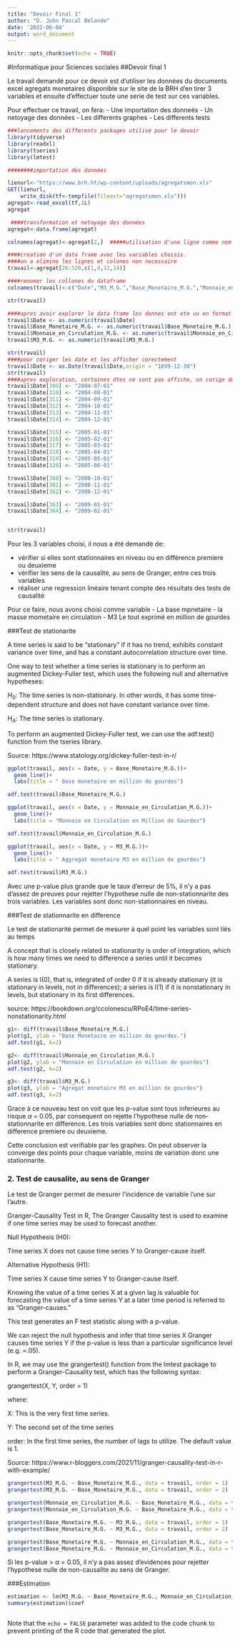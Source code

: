 ---
title: "Devoir Final 1"
author: "D. John Pascal Belande"
date: '2022-06-04'
output: word_document
---

```{r setup, include=FALSE}
knitr::opts_chunk$set(echo = TRUE)
```

#Informatique pour Sciences sociales
##Devoir final 1

Le travail demandé pour ce devoir est d'utiliser les données du documents excel agregats monetaires disponible sur le site de la BRH d'en tirer 3 variables et ensuite d'effectuer toute une serie de test sur ces variables.

Pour effectuer ce travail, on fera:
- Une importation des donneés
- Un netoyage des données
- Les differents graphes
- Les differents tests


```{r cars}
###lancements des differents packages utilisé pour le devoir
library(tidyverse)
library(readxl)
library(tseries)
library(lmtest)

########importation des données

lienurl<-"https://www.brh.ht/wp-content/uploads/agregatsmon.xls"
GET(lienurl,
    write_disk(tf<-tempfile(fileext="agregatsmon.xls")))
agregat<-read_excel(tf,1L)
agregat

 ####transformation et netoyage des données
agregat<-data.frame(agregat)

colnames(agregat)<-agregat[2,]  #####utilisation d'une ligne comme nom des autres lignes

####creation d'un data frame avec les variables choisis.
####on a elimine les lignes et colones non necessaire
travail<-agregat[26:520,c(1,4,12,14)]

####renomer les collones du dataframe
colnames(travail)<-c("Date","M3_M.G.","Base_Monetaire_M.G.","Monnaie_en_Circulation_M.G.")

str(travail)

####apres avoir explorer le data frame les donnes ont ete vu en format characteres on les converti donc en format numerique
travail$Date <- as.numeric(travail$Date)
travail$Base_Monetaire_M.G. <- as.numeric(travail$Base_Monetaire_M.G.)
travail$Monnaie_en_Circulation_M.G. <- as.numeric(travail$Monnaie_en_Circulation_M.G.)
travail$M3_M.G. <- as.numeric(travail$M3_M.G.)

str(travail)
####pour coriger les date et les afficher corectement
travail$Date <- as.Date(travail$Date,origin = "1899-12-30")
str(travail)
####apres exploration, certaines dtes ne sont pas affiche, on corige donc le probleme manuelement
travail$Date[309] <- "2004-07-01"
travail$Date[310] <- "2004-08-01"
travail$Date[311] <- "2004-09-01"
travail$Date[312] <- "2004-10-01"
travail$Date[313] <- "2004-11-01"
travail$Date[314] <- "2004-12-01"

travail$Date[315] <- "2005-01-01"
travail$Date[316] <- "2005-02-01"
travail$Date[317] <- "2005-03-01"
travail$Date[318] <- "2005-04-01"
travail$Date[319] <- "2005-05-01"
travail$Date[320] <- "2005-06-01"

travail$Date[360] <- "2008-10-01"
travail$Date[361] <- "2008-11-01"
travail$Date[362] <- "2008-12-01"

travail$Date[363] <- "2009-01-01"
travail$Date[364] <- "2009-02-01"


str(travail)
```

Pour les 3 variables choisi, il nous a été demandé de:

- vérifier si elles sont stationnaires en niveau ou en différence premiere ou deuxieme
- vérifier les sens de la causalité, au sens de Granger, entre ces trois variables
- réaliser une regression linéaire tenant compte des résultats des tests de causalité

Pour ce faire, nous avons choisi comme variable
- La base mpnetaire
- la masse mometaire en circulation
- M3
Le tout exprimé en million de gourdes

###Test de stationarite

A time series is said to be “stationary” if it has no trend, exhibits constant variance over time, and has a constant autocorrelation structure over time.

One way to test whether a time series is stationary is to perform an augmented Dickey-Fuller test, which uses the following null and alternative hypotheses:

$H_0$: The time series is non-stationary. In other words, it has some time-dependent structure and does not have constant variance over time.

$H_A$: The time series is stationary.

To perform an augmented Dickey-Fuller test, we can use the adf.test() function from the tseries library. 

Source: https://www.statology.org/dickey-fuller-test-in-r/

```{r pressure, echo=FALSE}
ggplot(travail, aes(x = Date, y = Base_Monetaire_M.G.))+
  geom_line()+
  labs(title = " Base monetaire en million de gourdes")

adf.test(travail$Base_Monetaire_M.G.)

```

```{r pressure, echo=FALSE}
ggplot(travail, aes(x = Date, y = Monnaie_en_Circulation_M.G.))+
  geom_line()+
  labs(title = "Monnaie en Circulation en Million de Gourdes")

adf.test(travail$Monnaie_en_Circulation_M.G.)

```

```{r pressure, echo=FALSE}
ggplot(travail, aes(x = Date, y = M3_M.G.))+
  geom_line()+
  labs(title = " Aggregat monetaire M3 en million de gourdes")

adf.test(travail$M3_M.G.)

```
Avec une p-value plus grande que le taux d'erreur de 5%, il n'y a pas d'assez de preuves pour rejetter l'hypothese nulle de non-stationnarite des trois variables. Les variables sont donc non-stationnaires en niveau.





###Test de stationnarite en difference

Le test de stationarité permet de mesurer à quel point les variables sont liés au temps

A concept that is closely related to stationarity is order of integration, which is how many times we need to difference a series until it becomes stationary. 

A series is I(0), that is, integrated of order  0  if it is already stationary (it is stationary in levels, not in differences); a series is I(1) if it is nonstationary in levels, but stationary in its first differences.

source: https://bookdown.org/ccolonescu/RPoE4/time-series-nonstationarity.html

```{r pressure, echo=FALSE}
g1<- diff(travail$Base_Monetaire_M.G.)
plot(g1, ylab = "Base Monetaire en million de gourdes.")
adf.test(g1, k=2)

g2<- diff(travail$Monnaie_en_Circulation_M.G.)
plot(g2, ylab = "Monnaie en Circulation en million de gourdes")
adf.test(g2, k=2)

g3<- diff(travail$M3_M.G.)
plot(g3, ylab = "Agregat monetaire M3 en million de gourdes")
adf.test(g3, k=2)

```
Grace à ce nouveau test on voit que les p-value sont tous inferieures au risque $\alpha$ = 0.05, par consequent on rejette l'hypothese nulle de non-stationnarite en difference. Les trois variables sont donc stationnaires en difference premiere ou deuxieme.

Cette conclusion est verifiable par les graphes. On peut observer la converge des points pour chaque variable, moins de variation donc une stationnarite.




### 2. Test de causalite, au sens de Granger

Le test de Granger permet de mesurer l'incidence de variable l'une sur l'autre.


Granger-Causality Test in R, The Granger Causality test is used to examine if one time series may be used to forecast another.

Null Hypothesis (H0):

Time series X does not cause time series Y to Granger-cause itself.

Alternative Hypothesis (H1):

Time series X  cause time series Y to Granger-cause itself.

Knowing the value of a time series X at a given lag is valuable for forecasting the value of a time series Y at a later time period is referred to as “Granger-causes.”

This test generates an F test statistic along with a p-value.

We can reject the null hypothesis and infer that time series X Granger causes time series Y if the p-value is less than a particular significance level (e.g. =.05).

In R, we may use the grangertest() function from the lmtest package to perform a Granger-Causality test, which has the following syntax:

grangertest(X, Y, order = 1)

where:

X: This is the very first time series.

Y: The second set of the time series

order: In the first time series, the number of lags to utilize. The default value is 1.

Source: https://www.r-bloggers.com/2021/11/granger-causality-test-in-r-with-example/

```{r pressure, echo=FALSE}
grangertest(M3_M.G. ~ Base_Monetaire_M.G., data = travail, order = 1)
grangertest(M3_M.G. ~ Base_Monetaire_M.G., data = travail, order = 2)

grangertest(Monnaie_en_Circulation_M.G. ~ Base_Monetaire_M.G., data = travail, order = 1)
grangertest(Monnaie_en_Circulation_M.G. ~ Base_Monetaire_M.G., data = travail, order = 2)

grangertest(Base_Monetaire_M.G. ~ M3_M.G., data = travail, order = 1)
grangertest(Base_Monetaire_M.G. ~ M3_M.G., data = travail, order = 2)

grangertest(Base_Monetaire_M.G. ~ Monnaie_en_Circulation_M.G., data = travail, order = 1)
grangertest(Base_Monetaire_M.G. ~ Monnaie_en_Circulation_M.G., data = travail, order = 2)

```

Si les p-value > $\alpha$ = 0.05, il n'y a pas assez d'evidences pour rejetter l'hypothese nulle de non-causalite au sens de Granger.

###Estimation
```{r pressure, echo=FALSE}
estimation <- lm(M3_M.G. ~ Base_Monetaire_M.G., Monnaie_en_Circulation_M.G., data = travail)
summary(estimation)$coef

```

```{r pressure, echo=FALSE}

```

Note that the `echo = FALSE` parameter was added to the code chunk to prevent printing of the R code that generated the plot.
